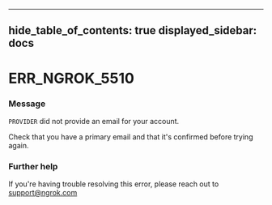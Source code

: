 

---
hide_table_of_contents: true
displayed_sidebar: docs
---


# ERR_NGROK_5510

### Message
`PROVIDER` did not provide an email for your account.

Check that you have a primary email and that it's confirmed before trying again.

<ErrorDetails />



### Further help
If you're having trouble resolving this error, please reach out to [support@ngrok.com](mailto:support@ngrok.com?subject=Help%20with%20ERR_NGROK_5510)

